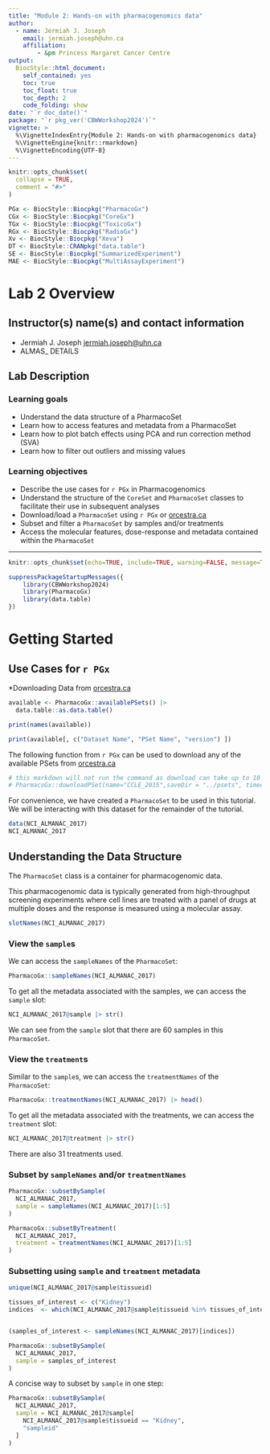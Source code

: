 ```yaml
---
title: "Module 2: Hands-on with pharmacogenomics data"
author:
  - name: Jermiah J. Joseph
    email: jermiah.joseph@uhn.ca
    affiliation:
        - &pm Princess Margaret Cancer Centre
output: 
  BiocStyle::html_document:
    self_contained: yes
    toc: true
    toc_float: true
    toc_depth: 2
    code_folding: show
date: "`r doc_date()`"
package: "`r pkg_ver('CBWWorkshop2024')`"
vignette: >
  %\VignetteIndexEntry{Module 2: Hands-on with pharmacogenomics data}
  %\VignetteEngine{knitr::rmarkdown}
  %\VignetteEncoding{UTF-8}
---
```


```r
knitr::opts_chunk$set(
  collapse = TRUE,
  comment = "#>"
)
```

```r
PGx <- BiocStyle::Biocpkg("PharmacoGx")
CGx <- BiocStyle::Biocpkg("CoreGx")
TGx <- BiocStyle::Biocpkg("ToxicoGx")
RGx <- BiocStyle::Biocpkg("RadioGx")
Xv <- BiocStyle::Biocpkg("Xeva")
DT <- BiocStyle::CRANpkg("data.table")
SE <- BiocStyle::Biocpkg("SummarizedExperiment")
MAE <- BiocStyle::Biocpkg("MultiAssayExperiment")
```


# Lab 2 Overview {-}

## Instructor(s) name(s) and contact information {-}

* Jermiah J. Joseph <jermiah.joseph@uhn.ca>
* ALMAS_ DETAILS

## Lab Description {-}

<!-- Lab Practical – Hands-on with pharmacogenomics data  (Jermiah Joseph, Almas Khan)

Loading a PharmacoSet in R using PharmacoGx or ORCESTRA, understanding the data structure, accessing features, and preparing metadata
Plot batch effects using PCA and run correction method (SVA)
Filter out outliers and missing values -->

### Learning goals {-}

* Understand the data structure of a PharmacoSet
* Learn how to access features and metadata from a PharmacoSet
* Learn how to plot batch effects using PCA and run correction method (SVA)
* Learn how to filter out outliers and missing values

### Learning objectives {-}

* Describe the use cases for `r PGx` in Pharmacogenomics
* Understand the structure of the `CoreSet` and `PharmacoSet` classes to facilitate their use in subsequent analyses
* Download/load a `PharmacoSet` using `r PGx` or [orcestra.ca](https://orcestra.ca)
* Subset and filter a `PharmacoSet` by samples and/or treatments
* Access the molecular features, dose-response and metadata contained within the `PharmacoSet`

----

```r
knitr::opts_chunk$set(echo=TRUE, include=TRUE, warning=FALSE, message=TRUE)
```

```r
suppressPackageStartupMessages({
    library(CBWWorkshop2024)
    library(PharmacoGx)
    library(data.table)
})
```


# Getting Started

## Use Cases for `r PGx`

*Downloading Data from [orcestra.ca](https://orcestra.ca)

```r
available <- PharmacoGx::availablePSets() |> 
  data.table::as.data.table()

print(names(available))

print(available[, c("Dataset Name", "PSet Name", "version") ])

```

The following function from `r PGx` can be used to download any of the available PSets from [orcestra.ca](https://orcestra.ca)

``` r
# this markdown will not run the command as download can take up to 10 minutes
# PharmacoGx::downloadPSet(name="CCLE_2015",saveDir = "../psets", timeout = 3600, verbose = T)
``` 


For convenience, we have created a `PharmacoSet` to be used in this tutorial. 
We will be interacting with this dataset for the remainder of the tutorial.

```r
data(NCI_ALMANAC_2017)
NCI_ALMANAC_2017
```

## Understanding the Data Structure

The `PharmacoSet` class is a container for pharmacogenomic data. 

This pharmacogenomic data is typically generated from high-throughput
screening experiments where cell lines are treated with a panel of drugs at multiple doses and the response is measured using a molecular assay.


```r
slotNames(NCI_ALMANAC_2017)
```

### View the `sample`s 

We can access the `sampleNames` of the `PharmacoSet`:

```r
PharmacoGx::sampleNames(NCI_ALMANAC_2017)
```

To get all the metadata associated with the samples, we can access the `sample` slot:
```r
NCI_ALMANAC_2017@sample |> str()
```


We can see from the `sample` slot that there are 60 samples in this `PharmacoSet`.

### View the `treatment`s

Similar to the `sample`s, we can access the `treatmentNames` of the `PharmacoSet`:

```r
PharmacoGx::treatmentNames(NCI_ALMANAC_2017) |> head()
```

To get all the metadata associated with the treatments, we can access the `treatment` slot:

```r
NCI_ALMANAC_2017@treatment |> str()
```
There are also 31 treatments used.


### Subset by `sampleNames` and/or `treatmentNames`

```r
PharmacoGx::subsetBySample(
  NCI_ALMANAC_2017, 
  sample = sampleNames(NCI_ALMANAC_2017)[1:5]
)

PharmacoGx::subsetByTreatment(
  NCI_ALMANAC_2017, 
  treatment = treatmentNames(NCI_ALMANAC_2017)[1:5]
)
```


### Subsetting using `sample` and `treatment` metadata

```r
unique(NCI_ALMANAC_2017@sample$tissueid)

tissues_of_interest <- c("Kidney")
indices  <- which(NCI_ALMANAC_2017@sample$tissueid %in% tissues_of_interest)


(samples_of_interest <- sampleNames(NCI_ALMANAC_2017)[indices])

PharmacoGx::subsetBySample(
  NCI_ALMANAC_2017, 
  sample = samples_of_interest
)
```
A concise way to subset by `sample` in one step:

```r

PharmacoGx::subsetBySample(
  NCI_ALMANAC_2017, 
  sample = NCI_ALMANAC_2017@sample[
    NCI_ALMANAC_2017@sample$tissueid == "Kidney", 
    "sampleid"
  ]
)
```














